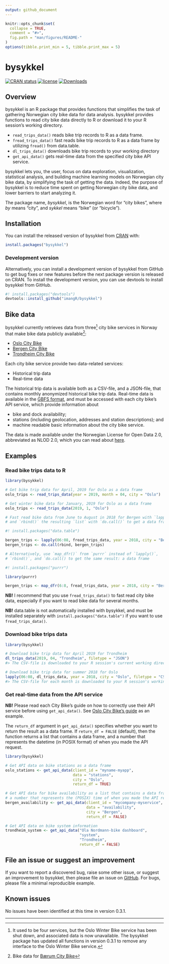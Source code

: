 ```yaml
---
output: github_document
---
```


<!-- README.md is generated from README.Rmd. Please edit that file -->

```r
knitr::opts_chunk$set(
  collapse = TRUE,
  comment = "#>",
  fig.path = "man/figures/README-"
)
options(tibble.print_min = 5, tibble.print_max = 5)
```

# bysykkel

<!-- badges: start -->
[![CRAN status](https://www.r-pkg.org/badges/version/bysykkel)](https://cran.r-project.org/package=bysykkel)
[![license](https://img.shields.io/github/license/mashape/apistatus.svg?maxAge=2592000)](https://github.com/imangR/bysykkel/blob/master/LICENSE)
[![Downloads](http://cranlogs.r-pkg.org/badges/grand-total/bysykkel)](https://cran.r-project.org/package=bysykkel)
<!-- badges: end -->

## Overview

bysykkel is an R package that provides functions that simplifies the task
of gathering Norwegian city bike data for data analysis. bysykkel provides
functions to read city bike data directly to R or download it to your R
session's working directory.

* `read_trips_data()` reads bike trip records to R as a data frame.
* `fread_trips_data()` fast reads bike trip records to R as a data frame by 
utilizing `fread()` from data.table.
* `dl_trips_data()` downloads bike trip records to your working directory
* `get_api_data()` gets real-time data from the specified city bike API 
service.

bysykkel lets you, the user, focus on data exploration, visualization, 
statistical analysis, and building machine learning models on Norwegian
city bike data, by simplifying the task of getting the data. Indeed, the
purpose of bysykkel is to reduce time spent on getting Norwegian city 
bike data, and lower barriers to start analyzing it.

The package name, *bysykkel*, is the Norwegian word for "city bikes", where
*by* means "city", and *sykkel* means "bike" (or "bicycle").

## Installation

You can install the released version of bysykkel from 
[CRAN](https://CRAN.R-project.org) with:

```r
install.packages("bysykkel")
```

### Development version

Alternatively, you can install a development version of bysykkel from GitHub
to get bug fixes or new features before the next package version is released 
on CRAN. To install the development version, you can use devtools to install
bysykkel from GitHub.

```r
#! install.packages("devtools")
devtools::install_github("imangR/bysykkel")
```

## Bike data

bysykkel currently retrieves data from three[^1] city bike services in Norway that make 
bike data publicly available[^2]:

[^1]: It used to be four services, but the Oslo Winter Bike service has been shut down, and associated data
is now unavailable. The bysykkel package has updated all functions in version 0.3.1 to remove any interface 
to the Oslo Winter Bike service.

[^2]: Bike data for
[Bærum City Bike](https://www.baerum.kommune.no/tjenester/vei-trafikk-og-parkering/sykkel-i-barum/bysykkel/)

* [Oslo City Bike](https://oslobysykkel.no/en/open-data)
* [Bergen City Bike](https://bergenbysykkel.no/en/open-data)
* [Trondheim City Bike](https://trondheimbysykkel.no/en/open-data)

Each city bike service provide two data-related services:

* Historical trip data
* Real-time data

The historical trip data is available both as a CSV-file, and a JSON-file,
that contains monthly anonymized historical bike trip data. Real-time
data is available in the 
[GBFS format](https://github.com/NABSA/gbfs/blob/master/gbfs.md), and must
be accessed with each city bike's API service, which provide information
about 

* bike and dock availability;
* stations (including geolocation, addresses and station descriptions); and
* machine readable basic information about the city bike service. 

The data is made available under the Norwegian License for Open Data 2.0,
abbreviated as NLOD 2.0, which you can read about 
[here](https://data.norge.no/nlod/en/2.0).

## Examples

### Read bike trips data to R

```r
library(bysykkel)

# Get bike trip data for April, 2019 for Oslo as a data frame
oslo_trips <- read_trips_data(year = 2019, month = 04, city = "Oslo")

# Get winter bike data for January, 2019 for Oslo as a data frame
oslo_trips <- read_trips_data(2019, 1, "Oslo")

# Fast read bike data from June to August in 2018 for Bergen with `lapply()`,
# and `rbind()` the resulting `list` with `do.call()` to get a data frame

#! install.packages("data.table")

bergen_trips <- lapply(06:08, fread_trips_data, year = 2018, city = "Bergen")
bergen_trips <- do.call(rbind, bergen_trips)

# Alternatively, use `map_dfr()` from `purrr` instead of `lapply()`,
# `rbind()`, and `do.call() to get the same result: a data frame

#! install.packages("purrr")

library(purrr)

bergen_trips <- map_dfr(6:8, fread_trips_data, year = 2018, city = "Bergen")
```

**NB!** I recommend that you use `fread_trips_data()` to fast read city bike 
data, especially if you want to read bike data for several months.

**NB!** data.table is not automatically installed with bysykkel, and must be
installed separately with `install.packages("data.table")` if you want to
use `fread_trips_data()`.

### Download bike trips data

```r
library(bysykkel)

# Download bike trip data for April 2019 for Trondheim
dl_trips_data(2019, 04, "Trondheim", filetype = "JSON")
#> The CSV-file is downloaded to your R session's current working directory

# Download bike trip data for summer 2018 for Oslo
lapply(06:08, dl_trips_data, year = 2018, city = "Oslo", filetype = "CSV")
#> The CSV-file for each month is downloaded to your R session's working directory
```

### Get real-time data from the API service

**NB!** Please read each City Bike's guide on how to correctly use their API 
service before using `get_api_data()`. See
[Oslo City Bike's guide](https://oslobysykkel.no/en/open-data/realtime)
as an example.

The `return_df` argument in `get_api_data()` specifies whether you want to
return the result as a data frame. If `return_df = FALSE` (default),
then the function returns a list that contains a data frame, and a number that represents the
datetime (in POSIX format) of when you made the API request.

```r
library(bysykkel)

# Get API data on bike stations as a data frame
oslo_stations <- get_api_data(client_id = "myname-myapp", 
                              data = "stations",
                              city = "Oslo",
                              return_df = TRUE)

# Get API data for bike availability as a list that contains a data frame, and
# a number that represents the (POSIX) time of when you made the API request
bergen_availability <- get_api_data(client_id = "mycompany-myservice",
                                    data = "availability",
                                    city = "Bergen",
                                    return_df = FALSE)

# Get API data on bike system information
trondheim_system <- get_api_data("Ola Nordmann-bike dashboard",
                                 "system",
                                 "Trondheim",
                                 return_df = FALSE)
```

## File an issue or suggest an improvement

If you want to report a discovered bug, raise some other issue, or suggest an
improvement to bysykkel, then please file an issue on [GitHub](https://github.com/PersianCatsLikeToMeow/bysykkel/issues).
For bugs, please file a minimal reproducible example.

## Known issues

No issues have been identified at this time in version 0.3.1.

---
